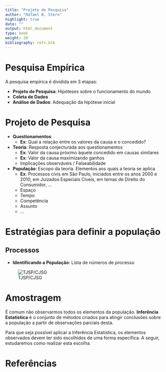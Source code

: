 ```yaml
---
title: "Projeto de Pesquisa"
author: "Rafael B. Stern"
highlight: true
date: ""
output: html_document
type: book
weight: 20
bibliography: refs.bib
---
```


# Pesquisa Empírica

A pesquisa empírica é dividida em 3 etapas:

- **Projeto de Pesquisa**: Hipóteses sobre o funcionamento do mundo
- **Coleta de Dados**
- **Análise de Dados**: Adequação da hipótese inicial

# Projeto de Pesquisa

- **Questionamentos**:
  - **Ex**: Qual a relação entre os valores da causa e o concedido?
- **Teoria**: Resposta conjecturada aos questionamentos
  - **Ex**: Valor da causa próximo àquele concedido em causas similares
  - **Ex**: Valor da causa maximizando ganhos
  - Implicações observáveis / Falseabilidade

- **População**: Escopo da teoria. Elementos aos quais a teoria se aplica
  - **Ex**: Processos civis em São Paulo, iniciados entre os anos 2000 e 2010, em Juizados Especiais Cíveis, em temas de Direito do Consumidor, $\ldots$
  - Espaço
  - Tempo
  - Competência
  - Assunto
  - $\ldots$

# Estratégias para definir a população

## Processos

- **Identificando a População**: Lista de números de processo

![TJSP/CJSG](/courses/jurimetria/images/consulta_esaj.png)

# Amostragem

É comum não observarmos todos os elementos da população. **Inferência Estatística** é o conjunto de métodos criados para atingir conclusões sobre a população a partir de observações parciais desta.

Para que seja possível aplicar a Inferência Estatística, os elementos observados devem ter sido escolhidos de uma forma específica. A seguir, estudaremos como realizar esta escolha.

# Referências

